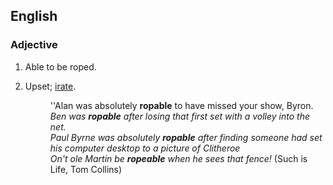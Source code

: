 ==English==

===Adjective===
{{en-adj}}

# {{alternative spelling of|ropeable}} Able to be roped.
# {{informal|Australia|New Zealand}} Upset; [[irate]].
#: ''Alan was absolutely '''ropable''' to have missed your show, Byron.
#: ''Ben was '''ropable''' after losing that first set with a volley into the net.''
#: ''Paul Byrne was absolutely '''ropable''' after finding someone had set his computer desktop to a picture of Clitheroe''
#: ''On't ole Martin be '''ropeable''' when he sees that fence!'' (Such is Life, Tom Collins)